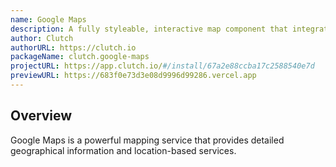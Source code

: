 ```yaml
---
name: Google Maps
description: A fully styleable, interactive map component that integrates seamlessly with your Clutch projects.
author: Clutch
authorURL: https://clutch.io
packageName: clutch.google-maps
projectURL: https://app.clutch.io/#/install/67a2e88ccba17c2588540e7d
previewURL: https://683f0e73d3e08d9996d99286.vercel.app
---
```


## Overview

Google Maps is a powerful mapping service that provides detailed geographical information and location-based services.
